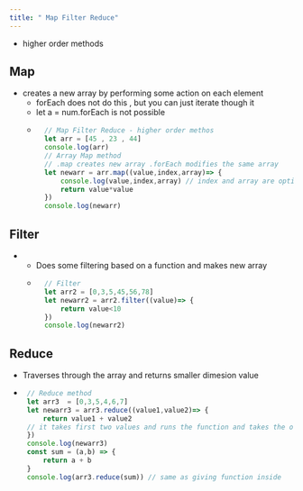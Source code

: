 ```yaml
---
title: " Map Filter Reduce"
---
```

 - higher order methods

## Map
 - creates a new array by performing some action on each element
    - forEach does not do this , but you can just iterate though it 
    - let a = num.forEach is not possible 
    - ```js
        // Map Filter Reduce - higher order methos
        let arr = [45 , 23 , 44]
        console.log(arr)
        // Array Map method
        // .map creates new array .forEach modifies the same array
        let newarr = arr.map((value,index,array)=> {
            console.log(value,index,array) // index and array are optional args
            return value*value
        })
        console.log(newarr)
        ```
## Filter
 - 
    - Does some filtering based on a function and makes new array
    - ```js
        // Filter
        let arr2 = [0,3,5,45,56,78]
        let newarr2 = arr2.filter((value)=> {
            return value<10
        })
        console.log(newarr2)
        ```
## Reduce
 - Traverses through the array and returns smaller dimesion value
 - ```js
    // Reduce method
    let arr3  = [0,3,5,4,6,7]
    let newarr3 = arr3.reduce((value1,value2)=> {
        return value1 + value2
    // it takes first two values and runs the function and takes the output and runs on 3 element and continues
    })
    console.log(newarr3)
    const sum = (a,b) => {
        return a + b
    }
    console.log(arr3.reduce(sum)) // same as giving function inside
    ```

